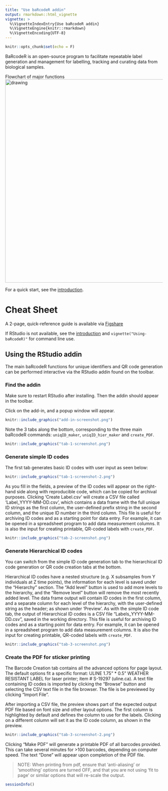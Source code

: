 ```yaml
---
title: "Use baRcodeR addin"
output: rmarkdown::html_vignette
vignette: >
  %\VignetteIndexEntry{Use baRcodeR addin}
  %\VignetteEngine{knitr::rmarkdown}
  %\VignetteEncoding{UTF-8}
---
```


```r
knitr::opts_chunk$set(echo = F)
```

BaRcodeR is an open-source program to facilitate repeatable label generation and management for labelling, tracking and curating data from biological samples.

Flowchart of major functions
<img src="https://raw.githubusercontent.com/yihanwu/baRcodeR/master/man/figures/Flowchart.png" alt="drawing" width="650"/>

For a quick start, see the [introduction](https://docs.ropensci.org/baRcodeR).

# Cheat Sheet

A 2-page, quick-reference guide is available via [Figshare](https://dx.doi.org/10.6084/m9.figshare.7043309)

If RStudio is not available, see the [introduction](https://docs.ropensci.org/baRcodeR) and `vignette("Using-baRcodeR)"` for command line use. 

## Using the RStudio addin 

The main baRcodeR functions for unique identifiers and QR code generation can be performed interactive via the RStudio addin found on the toolbar. 

### Find the addin

Make sure to restart RStudio after installing. Then the addin should appear in the toolbar. 

Click on the add-in, and a popup window will appear. 

```r
knitr::include_graphics("add-in-screenshot.png")
```

Note the 3 tabs along the bottom, corresponding to the three main baRcodeR commands: `uniqID_maker`, `uniqID_hier_maker` and `create_PDF`.


```r
knitr::include_graphics("tab-1-screenshot.png")
```

### Generate simple ID codes

The first tab generates basic ID codes with user input as seen below:

```r
knitr::include_graphics("tab-1-screenshot-2.png")
```


As you fill in the fields, a preview of the ID codes will appear on the right-hand side along with reproducible code, which can be copied for archival purposes. Clicking 'Create Label.csv' will create a CSV file called 'Label_YYYY-MM-DD.csv', which contains a data frame with the full unique ID strings as the first column, the user-defined prefix string in the second column, and the unique ID number in the third column. This file is useful for archiving ID codes and as a starting point for data entry. For example, it can be opened in a spreadsheet program to add data measurement columns. It is also the input for creating printable, QR-coded labels with `create_PDF`.

```r
knitr::include_graphics("tab-2-screenshot.png")
```


### Generate Hierarchical ID codes

You can switch from the simple ID code generation tab to the hierarchical ID code generation or QR code creation tabs at the bottom.

Hierarchical ID codes have a nested structure (e.g. X subsamples from Y individuals at Z time points), the information for each level is saved under the "Hierarchy" section. The "Add level" button is used to add more levels to the hierarchy, and the "Remove level" button will remove the most recently added level. The data frame output will contain ID codes in the first column, and a separate column for each level of the hierarchy, with the user-defined string as the header; as shown under 'Preview'. As with the simple ID code tab, the output of Hierarchical ID codes is a CSV file "Labels_YYYY-MM-DD.csv", saved in the working directory. This file is useful for archiving ID codes and as a starting point for data entry. For example, it can be opened in a spreadsheet program to add data measurement columns. It is also the input for creating printable, QR-coded labels with `create_PDF`.

```r
knitr::include_graphics("tab-3-screenshot.png")
```

### Create the PDF for sticker printing

The Barcode Creation tab contains all the advanced options for page layout. The default options fit a specific format: ULINE 1.75" * 0.5" WEATHER RESISTANT LABEL for laser printer; item # S-19297 (uline.ca). A text file containing ID codes is imported by clicking the "Browse" button and selecting the CSV text file in the file browser. The file is be previewed by clicking "Import File". 

After importing a CSV file, the preview shows part of the expected output PDF file based on font size and other layout options. The first column is highlighted by default and defines the column to use for the labels. Clicking on a different column will set it as the ID code column, as shown in the preview.

```r
knitr::include_graphics("tab-3-screenshot-2.png")
```


Clicking "Make PDF" will generate a printable PDF of all barcodes provided. This can take several minutes for >100 barcodes, depending on computer speed. The text "Done" will appear upon completion of the PDF file.

> NOTE: When printing from pdf, ensure that 'anti-aliasing' or 'smoothing' options are turned OFF, and that you are not using 'fit to page' or similar options that will re-scale the output.

```r
sessionInfo()
```

